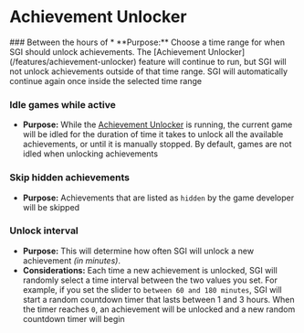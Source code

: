 
# Achievement Unlocker

<References>
### Between the hours of
* **Purpose:** Choose a time range for when SGI should unlock achievements. The [Achievement Unlocker](/features/achievement-unlocker) feature will continue to run, but SGI will not unlock achievements outside of that time range. SGI will automatically continue again once inside the selected time range

### Idle games while active
* **Purpose:** While the [Achievement Unlocker](/features/achievement-unlocker) is running, the current game will be idled for the duration of time it takes to unlock all the available achievements, or until it is manually stopped. By default, games are not idled when unlocking achievements

### Skip hidden achievements
* **Purpose:** Achievements that are listed as `hidden` by the game developer will be skipped

### Unlock interval
* **Purpose:** This will determine how often SGI will unlock a new achievement *(in minutes)*. 
* **Considerations:** Each time a new achievement is unlocked, SGI will randomly select a time interval between the two values you set. For example, if you set the slider to `between 60 and 180 minutes`, SGI will start a random countdown timer that lasts between 1 and 3 hours. When the timer reaches `0`, an achievement will be unlocked and a new random countdown timer will begin
</References>